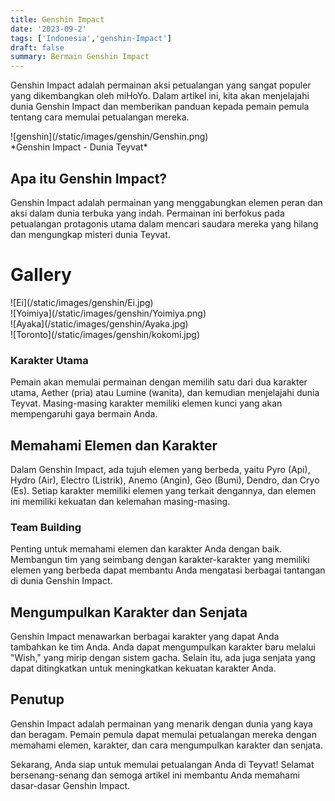 ```yaml
---
title: Genshin Impact 
date: '2023-09-2'
tags: ['Indonesia','genshin-Impact']
draft: false
summary: Bermain Genshin Impact 
---
```


Genshin Impact adalah permainan aksi petualangan yang sangat populer yang dikembangkan oleh miHoYo. Dalam artikel ini, kita akan menjelajahi dunia Genshin Impact dan memberikan panduan kepada pemain pemula tentang cara memulai petualangan mereka.

<div className="my-1 w-full overflow-hidden px-2 xl:my-1 xl:w-1/2 xl:px-2">
    ![genshin](/static/images/genshin/Genshin.png)
</div>
*Genshin Impact - Dunia Teyvat*

## Apa itu Genshin Impact?

Genshin Impact adalah permainan yang menggabungkan elemen peran dan aksi dalam dunia terbuka yang indah. Permainan ini berfokus pada petualangan protagonis utama dalam mencari saudara mereka yang hilang dan mengungkap misteri dunia Teyvat.

# Gallery

<div className="-mx-2 flex flex-wrap overflow-hidden xl:-mx-2">
  <div className="my-1 w-full overflow-hidden px-2 xl:my-1 xl:w-1/2 xl:px-2">
    ![Ei](/static/images/genshin/Ei.jpg)
  </div>
  <div className="my-1 w-full overflow-hidden px-2 xl:my-1 xl:w-1/2 xl:px-2">
    ![Yoimiya](/static/images/genshin/Yoimiya.png)
  </div>
  <div className="my-1 w-full overflow-hidden px-2 xl:my-1 xl:w-1/2 xl:px-2">
    ![Ayaka](/static/images/genshin/Ayaka.jpg)
  </div>
  <div className="my-1 w-full overflow-hidden px-2 xl:my-1 xl:w-1/2 xl:px-2">
    ![Toronto](/static/images/genshin/kokomi.jpg)
  </div>
</div>


### Karakter Utama

Pemain akan memulai permainan dengan memilih satu dari dua karakter utama, Aether (pria) atau Lumine (wanita), dan kemudian menjelajahi dunia Teyvat. Masing-masing karakter memiliki elemen kunci yang akan mempengaruhi gaya bermain Anda.

## Memahami Elemen dan Karakter

Dalam Genshin Impact, ada tujuh elemen yang berbeda, yaitu Pyro (Api), Hydro (Air), Electro (Listrik), Anemo (Angin), Geo (Bumi), Dendro, dan Cryo (Es). Setiap karakter memiliki elemen yang terkait dengannya, dan elemen ini memiliki kekuatan dan kelemahan masing-masing.

### Team Building

Penting untuk memahami elemen dan karakter Anda dengan baik. Membangun tim yang seimbang dengan karakter-karakter yang memiliki elemen yang berbeda dapat membantu Anda mengatasi berbagai tantangan di dunia Genshin Impact.

## Mengumpulkan Karakter dan Senjata

Genshin Impact menawarkan berbagai karakter yang dapat Anda tambahkan ke tim Anda. Anda dapat mengumpulkan karakter baru melalui "Wish," yang mirip dengan sistem gacha. Selain itu, ada juga senjata yang dapat ditingkatkan untuk meningkatkan kekuatan karakter Anda.

## Penutup

Genshin Impact adalah permainan yang menarik dengan dunia yang kaya dan beragam. Pemain pemula dapat memulai petualangan mereka dengan memahami elemen, karakter, dan cara mengumpulkan karakter dan senjata.

Sekarang, Anda siap untuk memulai petualangan Anda di Teyvat! Selamat bersenang-senang dan semoga artikel ini membantu Anda memahami dasar-dasar Genshin Impact.
